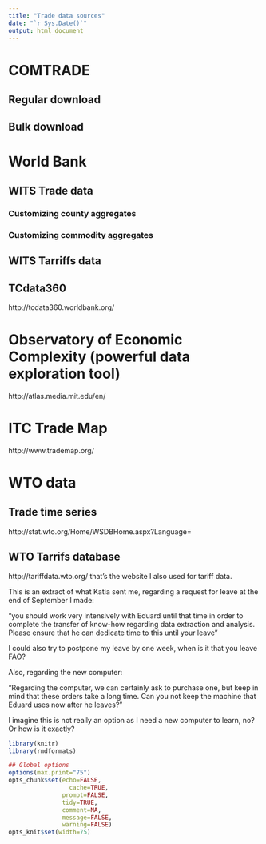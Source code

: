 ```yaml
---
title: "Trade data sources"
date: "`r Sys.Date()`"
output: html_document
---
```


# COMTRADE

## Regular download

## Bulk download

# World Bank

## WITS Trade data

### Customizing county aggregates

### Customizing commodity aggregates

## WITS Tarriffs data

## TCdata360

http://tcdata360.worldbank.org/

# Observatory of Economic Complexity (powerful data exploration tool)

http://atlas.media.mit.edu/en/ 

# ITC Trade Map

http://www.trademap.org/

# WTO data

## Trade time series

http://stat.wto.org/Home/WSDBHome.aspx?Language=

## WTO Tarrifs database

http://tariffdata.wto.org/ that’s the website I also used for tariff data.

This is an extract of what Katia sent me, regarding a request for leave at the end of September I made: 

“you should work very intensively with Eduard until that time in order to complete the transfer of know-how regarding data extraction and analysis. Please ensure that he can dedicate time to this until your leave”

I could also try to postpone my leave by one week, when is it that you leave FAO?

Also, regarding the new computer:

“Regarding the computer, we can certainly ask to purchase one, but keep in mind that these orders take a long time. Can you not keep the machine that Eduard uses now after he leaves?”

I imagine this is not really an option as I need a new computer to learn, no? Or how is it exactly?


```r
library(knitr)
library(rmdformats)

## Global options
options(max.print="75")
opts_chunk$set(echo=FALSE,
	             cache=TRUE,
               prompt=FALSE,
               tidy=TRUE,
               comment=NA,
               message=FALSE,
               warning=FALSE)
opts_knit$set(width=75)
```

